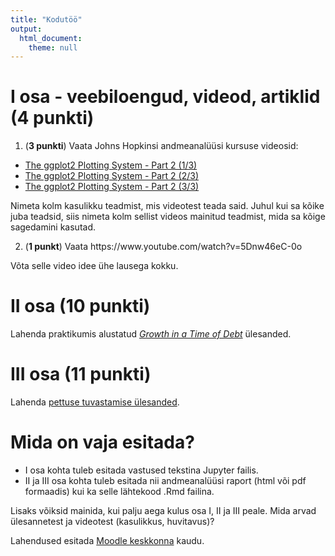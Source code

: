 ```yaml
---
title: "Kodutöö"
output: 
  html_document:
    theme: null
---
```



# I osa - veebiloengud, videod, artiklid (4 punkti)
1. (**3 punkti**) Vaata Johns Hopkinsi andmeanalüüsi kursuse videosid:

* [The ggplot2 Plotting System - Part 2 (1/3)](https://www.youtube.com/watch?v=zLwrYvH2Hg0&list=PLjTlxb-wKvXPhZ7tQwlROtFjorSj9tUyZ&index=13)
* [The ggplot2 Plotting System - Part 2 (2/3)](https://www.youtube.com/watch?v=Z3WP_Up8b5I&list=PLjTlxb-wKvXPhZ7tQwlROtFjorSj9tUyZ&index=14)
* [The ggplot2 Plotting System - Part 2 (3/3)](https://www.youtube.com/watch?v=gU8w0gjSx40&list=PLjTlxb-wKvXPhZ7tQwlROtFjorSj9tUyZ&index=15)

Nimeta kolm kasulikku teadmist, mis videotest teada said. Juhul kui sa kõike juba teadsid, siis nimeta kolm sellist videos mainitud teadmist, mida sa kõige sagedamini kasutad.

2. (**1 punkt**) Vaata https://www.youtube.com/watch?v=5Dnw46eC-0o

Võta selle video idee ühe lausega kokku.

# II osa (10 punkti)

Lahenda praktikumis alustatud [*Growth in a Time of Debt*](../praktikum2_riigivolg) ülesanded.

# III osa (11 punkti)

Lahenda [pettuse tuvastamise ülesanded](../praktikum2_pettus). 

# Mida on vaja esitada?

* I osa kohta tuleb esitada vastused tekstina Jupyter failis. 
* II ja III osa kohta tuleb esitada nii andmeanalüüsi raport (html või pdf formaadis) kui ka selle lähtekood .Rmd failina.

Lisaks võiksid mainida, kui palju aega kulus osa I, II ja III peale. Mida arvad ülesannetest ja videotest (kasulikkus, huvitavus)?


Lahendused esitada [Moodle keskkonna](https://moodle.ut.ee/course/view.php?id=8013#section-1) kaudu.

